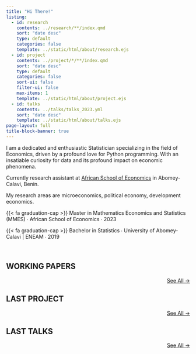 ```yaml
---
title: "Hi There!"
listing:
  - id: research
    contents: ../research/**/index.qmd
    sort: "date desc"
    type: default
    categories: false
    template: ../static/html/about/research.ejs
  - id: project
    contents: ../project/*/**/index.qmd
    sort: "date desc"
    type: default
    categories: false
    sort-ui: false
    filter-ui: false
    max-items: 1
    template: ../static/html/about/project.ejs
  - id: talks
    contents: ../talks/talks_2023.yml
    sort: "date desc"
    template: ../static/html/about/talks.ejs
page-layout: full
title-block-banner: true
---
```


I am a dedicated and enthusiastic Statistician specializing in the field of Economics, driven by a profound love for Python programming. With an insatiable curiosity for data and its profound impact on economic phenomena.

Currently research assistant at [African School of Economics](https://www.africanschoolofeconomics.com/) in Abomey-Calavi, Benin.

My research areas are microeconomics, political economy, development economics.


{{< fa graduation-cap >}} Master in Mathematics Economics and Statistics (MMES)  &#8729; African School of Economics  &#8729;  2023

{{< fa graduation-cap >}} Bachelor in Statistics  &#8729; University of Abomey-Calavi | ENEAM  &#8729;  2019

<br>

## WORKING PAPERS

:::{#research}
:::

::: {style="text-align: right"}
[See All →](../research)
:::

## LAST PROJECT 

:::{#project}
:::

::: {style="text-align: right"}
[See All →](../project)
:::

## LAST TALKS

:::{#talks}
:::

::: {style="text-align: right"}
[See All →](../talks)
:::
